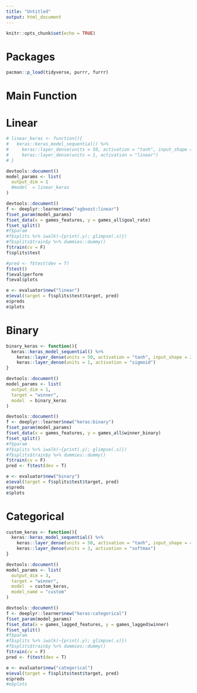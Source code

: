 ```yaml
---
title: "Untitled"
output: html_document
---
```


```r
knitr::opts_chunk$set(echo = TRUE)
```


# Packages

```r
pacman::p_load(tidyverse, purrr, furrr)
```


# Main Function

# Linear

```r
# linear_keras <- function(){
#   keras::keras_model_sequential() %>%
#     keras::layer_dense(units = 50, activation = "tanh", input_shape = 28) %>%
#     keras::layer_dense(units = 1, activation = "linear")
# }

devtools::document()
model_params <- list(
  output_dim = 1
  #model  = linear_keras
)

devtools::document()
f <- deeplyr::learner$new("xgboost:linear")
f$set_param(model_params)
f$set_data(x = games_features, y = games_all$goal_rate)
f$set_split()
#f$param
#f$splits %>% iwalk(~{print(.y); glimpse(.x)})
#f$splits$train$y %>% dummies::dummy()
f$train(cv = F)
f$splits$test

#pred <- f$test(dev = T)
f$test()
f$eval$perform
f$eval$plots
```

```r
e <- evaluator$new("linear")
e$eval(target = f$splits$test$target, pred)
e$preds
e$plots
```



# Binary 

```r
binary_keras <- function(){
  keras::keras_model_sequential() %>%
    keras::layer_dense(units = 50, activation = "tanh", input_shape = 28) %>%
    keras::layer_dense(units = 1, activation = "sigmoid")
}

devtools::document()
model_params <- list(
  output_dim = 1,
  target = "winner",
  model  = binary_keras
)

devtools::document()
f <- deeplyr::learner$new("keras:binary")
f$set_param(model_params)
f$set_data(x = games_features, y = games_all$winner_binary)
f$set_split()
#f$param
#f$splits %>% iwalk(~{print(.y); glimpse(.x)})
#f$splits$train$y %>% dummies::dummy()
f$train(cv = F)
pred <- f$test(dev = T)
```

```r
e <- evaluator$new("binary")
e$eval(target = f$splits$test$target, pred)
e$preds
e$plots
```

# Categorical 

```r
custom_keras <- function(){
  keras::keras_model_sequential() %>%
    keras::layer_dense(units = 50, activation = "tanh", input_shape = 46) %>%
    keras::layer_dense(units = 3, activation = "softmax")
}

devtools::document()
model_params <- list(
  output_dim = 3,
  target = "winner",
  model  = custom_keras,
  model_name = "custom"
)

devtools::document()
f <- deeplyr::learner$new("keras:categorical")
f$set_param(model_params)
f$set_data(x = games_lagged_features, y = games_lagged$winner)
f$set_split()
#f$param
#f$splits %>% iwalk(~{print(.y); glimpse(.x)})
#f$splits$train$y %>% dummies::dummy()
f$train(cv = F)
pred <- f$test(dev = T)
```




```r
e <- evaluator$new("categorical")
e$eval(target = f$splits$test$target, pred)
e$preds
#e$plots
```